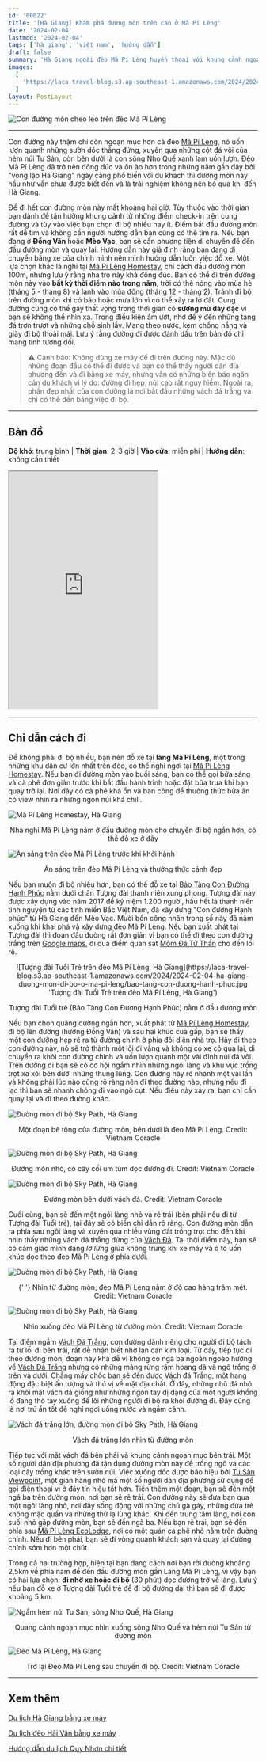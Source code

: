 ```yaml
---
id: '00022'
title: '[Hà Giang] Khám phá đường mòn trên cao ở Mã Pí Lèng'
date: '2024-02-04'
lastmod: '2024-02-04'
tags: ['hà giang', 'việt nam', 'hướng dẫn']
draft: false
summary: 'Hà Giang ngoài đèo Mã Pí Lèng huyền thoại với khung cảnh ngoạn mục còn có một con đường mòn đi bộ trên núi cao chót vót bám vào những vách đá dựng đứng hàng trăm mét mà đến nay ít người biết đến.'
images:
  [
    'https://laca-travel-blog.s3.ap-southeast-1.amazonaws.com/2024/2024-02-04-ha-giang-duong-mon-di-bo-o-ma-pi-leng/duong-mon-tren-deo-ma-pi-leng.jpg',
  ]
layout: PostLayout
---
```


![Con đường mòn cheo leo trên đèo Mã Pí Lèng](https://laca-travel-blog.s3.ap-southeast-1.amazonaws.com/2024/2024-02-04-ha-giang-duong-mon-di-bo-o-ma-pi-leng/duong-mon-tren-deo-ma-pi-leng.jpg 'Con đường mòn cheo leo trên đèo Mã Pí Lèng')

<TOCInline toc={props.toc} asDisclosure toHeading={3} />

---

Con đường này thậm chí còn ngoạn mục hơn cả đèo [Mã Pí Lèng](https://www.google.com/maps/d/u/0/viewer?mid=1CJQfZ99cW8g0SEwkgChyYqDc_YoGD0Q&femb=1&ll=23.234999480296914%2C105.40634455238747&z=16), nó uốn lượn quanh những sườn dốc thẳng đứng, xuyên qua những cột đá vôi của hẻm núi Tu Sản, còn bên dưới là con sông Nho Quế xanh lam uốn lượn. Đèo Mã Pí Lèng đã trở nên đông đúc và ồn ào hơn trong những năm gần đây bởi "vòng lặp Hà Giang" ngày càng phổ biến với du khách thì đường mòn này hầu như vẫn chưa được biết đến và là trải nghiệm không nên bỏ qua khi đến Hà Giang.

Để đi hết con đường mòn này mất khoảng hai giờ. Tùy thuộc vào thời gian bạn dành để tận hưởng khung cảnh từ những điểm check-in trên cung đường và tùy vào việc bạn chọn đi bộ nhiều hay ít. Điểm bắt đầu đường mòn rất dễ tìm và không cần người hướng dẫn bạn cũng có thể tìm ra. Nếu bạn đang ở **Đồng Văn** hoặc **Mèo Vạc**, bạn sẽ cần phương tiện di chuyển để đến đầu đường mòn và quay lại. Hướng dẫn này giả định rằng bạn đang di chuyển bằng xe của chính mình nên mình hướng dẫn luôn việc đỗ xe. Một lựa chọn khác là nghỉ tại [Mã Pí Lèng Homestay](https://www.google.com/maps/d/u/0/viewer?mid=1CJQfZ99cW8g0SEwkgChyYqDc_YoGD0Q&femb=1&ll=23.242793066532133%2C105.40917738831034&z=18), chỉ cách đầu đường mòn 100m, nhưng lưu ý rằng nhà trọ này khá đông đúc. Bạn có thể đi trên đường mòn này vào **bất kỳ thời điểm nào trong năm**, trời có thể nóng vào mùa hè (tháng 5 - tháng 8) và lạnh vào mùa đông (tháng 12 - tháng 2). Tránh đi bộ trên đường mòn khi có bão hoặc mưa lớn vì có thể xảy ra lở đất. Cung đường cũng có thể gây thất vọng trong thời gian có **sương mù dày đặc** vì bạn sẽ không thể nhìn xa. Trong điều kiện ẩm ướt, nhớ để ý đến những tảng đá trơn trượt và những chỗ sình lầy. Mang theo nước, kem chống nắng và giày đi bộ thoải mái. Lưu ý rằng đường đi được đánh dấu trên bản đồ chỉ mang tính tương đối.

> ⚠️ Cảnh báo: Không dùng xe máy để đi trên đường này. Mặc dù những đoạn đầu có thể đi được và bạn có thể thấy người dân địa phương đến và đi bằng xe máy, nhưng vẫn có những biển báo ngăn cản du khách vì lý do: đường đi hẹp, núi cao rất nguy hiểm. Ngoài ra, phần đẹp nhất của con đường là nơi bắt đầu những vách đá trắng và chỉ có thể đến bằng việc đi bộ.

---

## Bản đồ

**Độ khó**: trung bình | **Thời gian**: 2-3 giờ | **Vào cửa**: miễn phí | **Hướng dẫn**: không cần thiết

<iframe
  className="w-full"
  src="https://www.google.com/maps/d/u/0/embed?mid=1CJQfZ99cW8g0SEwkgChyYqDc_YoGD0Q&ehbc=2E312F"
  height="480"
></iframe>

---

## Chỉ dẫn cách đi

Để không phải đi bộ nhiều, bạn nên đỗ xe tại **làng Mã Pí Lèng**, một trong những khu dân cư lớn nhất trên đèo, có thể nghỉ ngơi tại [Mã Pí Lèng Homestay](https://www.google.com/maps/d/u/0/viewer?mid=1CJQfZ99cW8g0SEwkgChyYqDc_YoGD0Q&femb=1&ll=23.242793066532133%2C105.40917738831034&z=18). Nếu bạn đi đường mòn vào buổi sáng, bạn có thể gọi bữa sáng và cà phê đơn giản trước khi bắt đầu hành trình hoặc đặt bữa trưa khi bạn quay trở lại. Nơi đây có cà phê khá ổn và ban công để thưởng thức bữa ăn có view nhìn ra những ngọn núi khá chill.

![Mã Pí Lèng Homestay, Hà Giang](https://laca-travel-blog.s3.ap-southeast-1.amazonaws.com/2024/2024-02-04-ha-giang-duong-mon-di-bo-o-ma-pi-leng/ma-pi-leng-homestay.jpg 'Mã Pí Lèng Homestay, Hà Giang')

<p align="center">
  Nhà nghỉ Mã Pí Lèng nằm ở đầu đường mòn cho chuyến đi bộ ngắn hơn, có thể đỗ xe ở đây
</p>

![Ăn sáng trên đèo Mã Pì Lèng trước khi khởi hành](https://laca-travel-blog.s3.ap-southeast-1.amazonaws.com/2024/2024-02-04-ha-giang-duong-mon-di-bo-o-ma-pi-leng/an-sang-tai-ma-pi-leng-homestay.jpg 'Ăn sáng trên đèo Mã Pì Lèng trước khi khởi hành')

<p align="center">Ăn sáng trên đèo Mã Pí Lèng và thưởng thức cảnh đẹp</p>

Nếu bạn muốn đi bộ nhiều hơn, bạn có thể đỗ xe tại [Bảo Tàng Con Đường Hạnh Phúc](https://www.google.com/maps/d/u/0/viewer?mid=1CJQfZ99cW8g0SEwkgChyYqDc_YoGD0Q&femb=1&ll=23.249758999999994%2C105.393883&z=18) nằm dưới chân Tượng đài thanh niên xung phong. Tượng đài này được xây dựng vào năm 2017 để kỷ niệm 1.200 người, hầu hết là thanh niên tình nguyện từ các tỉnh miền Bắc Việt Nam, đã xây dựng "Con đường Hạnh phúc" từ Hà Giang đến Mèo Vạc. Mười bốn công nhân trong số này đã nằm xuống khi khai phá và xây dựng đèo Mã Pí Lèng. Nếu bạn xuất phát tại Tượng đài thì đoạn đầu đường rất đơn giản vì bạn có thể đi theo con đường trắng trên [Google maps](https://www.google.com/maps/d/u/0/viewer?mid=1CJQfZ99cW8g0SEwkgChyYqDc_YoGD0Q&femb=1&ll=23.23919191654343%2C105.40413597865066&z=15), đi qua điểm quan sát [Mỏm Đá Tử Thần](https://www.google.com/maps/d/u/0/viewer?mid=1CJQfZ99cW8g0SEwkgChyYqDc_YoGD0Q&femb=1&ll=23.2422511131643%2C105.39777738657757&z=18) cho đến lối rẽ.

<p align="center">
  ![Tượng đài Tuổi Trẻ trên đèo Mã Pí Lèng, Hà
  Giang](https://laca-travel-blog.s3.ap-southeast-1.amazonaws.com/2024/2024-02-04-ha-giang-duong-mon-di-bo-o-ma-pi-leng/bao-tang-con-duong-hanh-phuc.jpg
  'Tượng đài Tuổi Trẻ trên đèo Mã Pí Lèng, Hà Giang')
</p>

<p align="center">Tượng đài Tuổi trẻ (Bảo Tàng Con Đường Hạnh Phúc) nằm ở đầu đường mòn</p>

Nếu bạn chọn quãng đường ngắn hơn, xuất phát từ [Mã Pí Lèng Homestay](https://www.google.com/maps/d/u/0/viewer?mid=1CJQfZ99cW8g0SEwkgChyYqDc_YoGD0Q&femb=1&ll=23.242538804958663%2C105.4095669325409&z=16), đi bộ lên đường (hướng Đồng Văn) và sau hai khúc cua gấp, bạn sẽ thấy một con đường hẹp rẽ ra từ đường chính ở phía đối diện nhà trọ. Hãy đi theo con đường này, nó sẽ trở thành một lối đi vắng và không có xe cộ qua lại, di chuyển ra khỏi con đường chính và uốn lượn quanh một vài đỉnh núi đá vôi. Trên đường đi bạn sẽ có cơ hội ngắm nhìn những ngôi làng và khu vực trồng trọt xa xôi bên dưới những thung lũng. Con đường này rẽ nhánh một vài lần và không phải lúc nào cũng rõ ràng nên đi theo đường nào, nhưng nếu đi lạc thì bạn sẽ nhanh chóng đi vào ngõ cụt. Nếu điều này xảy ra, bạn chỉ cần quay lại và đi theo đường khác.

![Đường mòn đi bộ Sky Path, Hà Giang](https://laca-travel-blog.s3.ap-southeast-1.amazonaws.com/2024/2024-02-04-ha-giang-duong-mon-di-bo-o-ma-pi-leng/duong-mon-di-bo-sky-path.jpg 'Đường mòn đi bộ Sky Path, Hà Giang')

<p align="center">
  Một đoạn bê tông của đường mòn, bên dưới là đèo Mã Pí Lèng. Credit: Vietnam Coracle
</p>

![Đường mòn đi bộ Sky Path, Hà Giang](https://laca-travel-blog.s3.ap-southeast-1.amazonaws.com/2024/2024-02-04-ha-giang-duong-mon-di-bo-o-ma-pi-leng/duong-mon-di-bo-sky-path-2.jpg 'Đường mòn đi bộ Sky Path, Hà Giang')

<p align="center">Đường mòn nhỏ, có cây cối um tùm dọc đường đi. Credit: Vietnam Coracle </p>

![Đường mòn đi bộ Sky Path, Hà Giang](https://laca-travel-blog.s3.ap-southeast-1.amazonaws.com/2024/2024-02-04-ha-giang-duong-mon-di-bo-o-ma-pi-leng/duong-mon-di-bo-sky-path-3.jpg 'Đường mòn đi bộ Sky Path, Hà Giang')

<p align="center">Đường mòn bên dưới vách đá. Credit: Vietnam Coracle</p>

Cuối cùng, bạn sẽ đến một ngôi làng nhỏ và rẽ trái (bên phải nếu đi từ Tượng đài Tuổi trẻ), tại đây sẽ có biển chỉ dẫn rõ ràng. Con đường mòn dẫn ra phía sau ngôi làng và xuyên qua nhiều vùng đất trồng trọt cho đến khi nhìn thấy những vách đá thẳng đứng của [Vách Đá](https://www.google.com/maps/d/u/0/viewer?mid=1CJQfZ99cW8g0SEwkgChyYqDc_YoGD0Q&femb=1&ll=23.237782181275648%2C105.40413277707673&z=17). Tại thời điểm này, bạn sẽ có cảm giác mình đang _lơ lững_ giữa không trung khi xe máy và ô tô uốn khúc dọc theo đèo Mã Pí Lèng ở phía dưới.

![Đường mòn đi bộ Sky Path, Hà Giang](https://laca-travel-blog.s3.ap-southeast-1.amazonaws.com/2024/2024-02-04-ha-giang-duong-mon-di-bo-o-ma-pi-leng/duong-mon-di-bo-sky-path-4.jpg 'Đường mòn đi bộ Sky Path, Hà Giang')

<p align="center">
  {' '}
  Nhìn từ đường mòn, đèo Mã Pí Lèng nằm ở độ cao hàng trăm mét. Credit: Vietnam Coracle
</p>

![Đường mòn đi bộ Sky Path, Hà Giang](https://laca-travel-blog.s3.ap-southeast-1.amazonaws.com/2024/2024-02-04-ha-giang-duong-mon-di-bo-o-ma-pi-leng/duong-mon-di-bo-sky-path-5.jpg 'Đường mòn đi bộ Sky Path, Hà Giang')

<p align="center">Nhìn xuống đèo Mã Pí Lèng từ đường mòn. Credit: Vietnam Coracle</p>

Tại điểm ngắm [Vách Đá Trắng](https://www.google.com/maps/d/u/0/viewer?mid=1CJQfZ99cW8g0SEwkgChyYqDc_YoGD0Q&femb=1&ll=23.233010599805972%2C105.40708320699311&z=17), con đường dành riêng cho người đi bộ tách ra từ lối đi bên trái, rất dễ nhận biết nhờ lan can kim loại. Từ đây, tiếp tục đi theo đường mòn, đoạn này khá dễ vì không có ngã ba ngoằn ngoèo hướng về [Vách Đá Trắng](https://www.google.com/maps/d/u/0/viewer?mid=1CJQfZ99cW8g0SEwkgChyYqDc_YoGD0Q&femb=1&ll=23.233010599805972%2C105.40708320699311&z=17) nhưng có những mảng rừng rậm hoang dã và ngô trồng ở trên và dưới. Chẳng mấy chốc bạn sẽ đến được Vách đá Trắng, một hang động đặc biệt ấn tượng và thú vị về mặt địa chất. Ở đây, những nhũ đá nhô ra khỏi mặt vách đá giống như những ngón tay dị dạng của một người khổng lồ đang thò tay xuống để lôi những người đi bộ ra khỏi đường đi. Đây cũng là nơi trú ẩn tốt để nghỉ ngơi uống nước và ngắm cảnh.

![Vách đá trắng lớn, đường mòn đi bộ Sky Path, Hà Giang](https://laca-travel-blog.s3.ap-southeast-1.amazonaws.com/2024/2024-02-04-ha-giang-duong-mon-di-bo-o-ma-pi-leng/vach-da-trang.jpg 'Vách đá trắng lớn, đường mòn đi bộ Sky Path, Hà Giang')

<p align="center">Vách đá trắng lớn nhìn từ đường mòn</p>

Tiếp tục với mặt vách đá bên phải và khung cảnh ngoạn mục bên trái. Một số người dân địa phương đã tận dụng đường mòn này để trồng ngô và các loại cây trồng khác trên sườn núi. Việc xuống dốc được báo hiệu bởi [Tu Sản Viewpoint](https://www.google.com/maps/d/u/0/viewer?mid=1CJQfZ99cW8g0SEwkgChyYqDc_YoGD0Q&femb=1&ll=23.229373623643166%2C105.4113683144784&z=18), một gian hàng nhỏ mà một số người dân địa phương sử dụng để gọi điện thoại vì ở đây tín hiệu tốt hơn. Tiến thêm một đoạn, bạn sẽ đến một ngã ba trên đường mòn, nơi bạn sẽ rẽ trái. Con đường này sẽ đưa bạn qua một ngôi làng nhỏ, nơi đây sống động với những chú gà gáy, những đứa trẻ không mặc quần và những thứ lạ lùng khác. Khi đến trung tâm làng, nơi con suối nhỏ gặp đường mòn, bạn sẽ đến ngã ba. Nếu bạn rẽ trái, bạn sẽ đến phía sau [Mã Pí Lèng EcoLodge](https://www.google.com/maps/d/u/0/viewer?mid=1CJQfZ99cW8g0SEwkgChyYqDc_YoGD0Q&femb=1&ll=23.229878900755804%2C105.41423827812433&z=18), nơi có một quán cà phê nhỏ nằm trên đường chính. Nếu đi bên phải, bạn sẽ đi vòng quanh khách sạn và quay lại đường chính sớm hơn một chút.

Trong cả hai trường hợp, hiện tại bạn đang cách nơi bạn rời đường khoảng 2,5km về phía nam để đến đầu đường mòn gần Làng Mã Pí Lèng, vì vậy bạn có hai lựa chọn: **đi nhờ xe hoặc đi bộ** (30 phút) dọc đường trở về làng. Lưu ý nếu bạn đỗ xe ở Tượng đài Tuổi trẻ để đi bộ đường dài thì bạn sẽ đi được khoảng 5 km.

![Ngắm hẻm núi Tu Sản, sông Nho Quế, Hà Giang](https://laca-travel-blog.s3.ap-southeast-1.amazonaws.com/2024/2024-02-04-ha-giang-duong-mon-di-bo-o-ma-pi-leng/Great+white+cliff+Viewpoint.jpg 'Ngắm hẻm núi Tu Sản, sông Nho Quế, Hà Giang')

<p align="center"> Quang cảnh ngoạn mục nhìn xuống sông Nho Quế và hẻm núi Tu Sản từ đường mòn</p>

![Đèo Mã Pí Lèng, Hà Giang](https://laca-travel-blog.s3.ap-southeast-1.amazonaws.com/2024/2024-02-04-ha-giang-duong-mon-di-bo-o-ma-pi-leng/tro-lai-deo-ma-pi-leng.jpg 'Đèo Mã Pí Lèng, Hà Giang')

<p align="center">Trở lại Đèo Mã Pí Lèng sau chuyến đi bộ. Credit: Vietnam Coracle</p>

---

## Xem thêm

[Du lịch Hà Giang bằng xe máy](https://laca.fun/blog/huong-dan-di-bui-ha-giang-bang-xe-may)

[Du lịch đèo Hải Vân bằng xe máy](https://laca.fun/blog/du-lich-bui-deo-hai-van-bang-xe-may)

[Hướng dẫn du lịch Quy Nhơn chi tiết](https://laca.fun/blog/huong-dan-du-lich-quy-nhon-chi-tiet)
